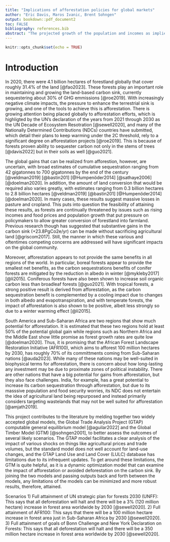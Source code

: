 ```yaml
---
title: "Implications of afforestation policies for global markets"
author: "Eric Davis, Maros Ivanic, Brent Sohngen"
output: bookdown::pdf_document2
toc: FALSE
bibliography: references.bib
abstract: "The projected growth of the population and incomes as implied by various shared socioeconomic pathways is expected to create  pressures on converting forests into farmland as food prices increase. Depending on the specific path taken, SSP1 through SSP5, and the continuation of the current trends in agricultural productivity growth, the market impacts are expected to vary but generally resulting in increases in food prices. Policies aimed at reversing the deforestation trend by afforesting crop land would result in severe negative market impacts such as  higher food prices, especially in low agriculutrla productivity/high population growht scenarios."
---
```


```r
knitr::opts_chunk$set(echo = TRUE)
```

\doublespacing

# Introduction
In 2020, there were 4.1 billion hectares of forestland globally that cover roughly 31.4% of the land [@fao2023]. These forests play an important role in maintaining and growing the land-based carbon sink, currently sequestering about 30% of GHG emmissions [@roe2019]. With increasingly negative climate impacts, the pressure to enhance the terrestrial sink is growing, and one of the tools to achieve this is afforestation. There is growing attention being placed globally to afforestation efforts, which is highligted by the UN's declaration of the years from 2021 through 2030 as the UN Decade of Ecosystem Resotration [@sewell2020], and many of the Nationally Determined Contributions (NDCs) countries have submitted, which detail their plans to keep warming under the 2C threshold, rely to a significant degree on afforestation projects [@roe2019]. This is because of forests proven ability to sequester carbon not only in the stems of trees [@davis2022] but in their soils as well [@guo2021]. 

The global gains that can be realized from afforestion, however, are uncertain, with broad estimates of cumulative sequestration ranging from 42 gigatonnes to 700 gigatonnes by the end of the century [@veldman2019]  [@bastin201]  [@Humpenöder2014]  [@sathaye2006]  [@doelman2020]. In addition, the amount of land conversion that would be required also varies greatly, with estimates ranging from 0.3 billion hectares to 2.8 billion hectares [@veldman2019]  [@bastin201]  [@Humpenöder2014]  [@doelman2020].  In many cases, these results suggest massive losses in pasture and cropland. This puts into question the feasibility of attaining these results, as forests are continually threatened by issues such as rising incomes and food prices and population growth that put pressure on policymakers to allow greater conversion of forestland into farmland. Previous research though has suggested that substantive gains in the carbon sink (+23.8PgCo2e/yr) can be made without sacrificing agricultural land [@griscom2017]. Still, the manner in which these various and oftentimes competing concerns are addressed will have significant impacts on the global community. 

Moreover, afforestation appears to not provide the same benefits in all regions of the world. In particular, boreal forests appear to provide the smallest net benefits, as the carbon sequestrations benefits of conifer forests are mitigated by the reduction in albedo in winter [@mykleby2017] [@li2015]. Coniferous forests have also been shown to increase soil organic carbon less than broadleaf forests [@guo2021]. With tropical forests, a strong positive result is derived from afforestation, as the carbon sequestration benefit is complemented by a cooling impact due to changes in both albedo and evapotranspiration, and with temperate forests, the impact of afforestation is also shown to be positive, albeit less strongly so due to a winter warming effect [@li2015]. 

South America and Sub-Saharan Africa are two regions that show much potential for afforestation. It is estimated that these two regions hold at least 50% of the potential global gain while regions such as Northern Africa and the Middle East show little promise as forest growth rates are quite low [@doelman2020]. Thus, it is promising that the African Forest Landscape Restoration Initiative (AFR100), which aims to afforest 100 million hectares by 2030, has roughly 70% of its committments coming from Sub-Saharan nations [@auda2023]. While many of these nations may be well-suited in biophysical terms for afforestation, there is concern about how long-lasting any investment may be due to proximate zones of political instability. There are other nations that have a big potential for gains from afforestation, but they also face challenges. India, for example, has a great potential to increase its carbon sequestration through afforestation, but due to its masssive population and food security worries, its NDC does not entertain the idea of agricultural land being repurposed and instead primarily considers targeting wastelands that may not be well suited for afforestation [@amjath2019].



This project contributes to the literature by melding together two widely accepted global models, the Global Trade Analysis Project (GTAP) computable general equilibrium model [@aguilar2022] and the Global Timber Model (GTM) [@sohngen2001], to better assess the outcomes of several likely scenarios. The GTAP model facilitates a clear analysis of the impact of various shocks on things like agricultural prices and trade volumes, but the standard model does not well account for land-use changes, and the GTAP Land Use and Land Cover (LULC) database has limitations due to its infrequent updates. To get around these limitations, the GTM is quite helpful, as it is a dynamic optimization model that can examine the impact of afforestation or avoided deforestation on the carbon sink. By joining the two models and passing outputs back and forth between the models, any limitations of the models can be minimized and more robust results, therefore, attained. 

Scenarios
1) Full attainment of UN strategic plan for forests 2030 (UNFF):  This says that all deforestation will halt and there will be a 3% (120 million hectare) increase in forest area worldwide by 2030 [@sewell2020].
2) Full attainment of AFR100:  This says that there will be a 100 million hectare increase in forest area just in Sub-Saharan Africa by 2030 [@sewell2020].
3) Full attainment of goals of Bonn Challenge and New York Declaration on Forests:  This says that all deforestation will halt and there will be a 350 million hectare increase in forest area worldwide by 2030 [@sewell2020].
